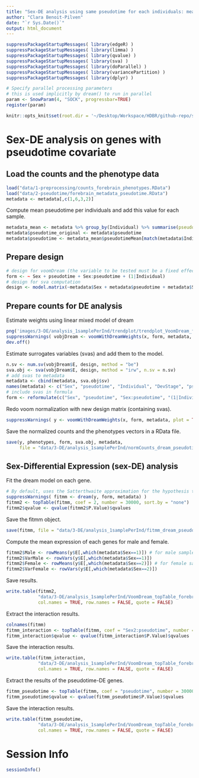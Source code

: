 ```yaml
---
title: "Sex-DE analysis using same pseudotime for each individuals: mean pseudotime"
author: "Clara Benoit-Pilven"
date: "`r Sys.Date()`"
output: html_document
---
```


```r
suppressPackageStartupMessages( library(edgeR) )
suppressPackageStartupMessages( library(limma) )
suppressPackageStartupMessages( library(qvalue) )
suppressPackageStartupMessages( library(sva) )
suppressPackageStartupMessages( library(doParallel) )
suppressPackageStartupMessages( library(variancePartition) )
suppressPackageStartupMessages( library(dplyr) )
```

```r
# Specify parallel processing parameters
# this is used implicitly by dream() to run in parallel
param <- SnowParam(4, "SOCK", progressbar=TRUE)
register(param)
```

```r
knitr::opts_knit$set(root.dir = '~/Desktop/Workspace/HDBR/github-repo/sexDE_prenatal_brain/')
```

# Sex-DE analysis on genes with pseudotime covariate

## Load the counts and the phenotype data

```r
load("data/1-preprocessing/counts_forebrain_phenotypes.RData")
load("data/2-pseudotime/forebrain_metadata_pseudotime.RData")
metadata <- metadata[,c(1,6,3,2)]
```

Compute mean pseudotime per individuals and add this value for each sample.

```r
metadata_mean <- metadata %>% group_by(Individual) %>% summarise(pseudotimeMean = mean(pseudotime))
metadata$pseudotime_original <- metadata$pseudotime
metadata$pseudotime <- metadata_mean$pseudotimeMean[match(metadata$Individual, metadata_mean$Individual)]
```



## Prepare design

```r
# design for voomDream (the variable to be tested must be a fixed effect)
form <- ~ Sex + pseudotime + Sex:pseudotime + (1|Individual)
# design for sva computation
design <- model.matrix(~metadata$Sex + metadata$pseudotime + metadata$Sex:metadata$pseudotime)
```

## Prepare counts for DE analysis

Estimate weights using linear mixed model of dream

```r
png('images/3-DE/analysis_1samplePerInd/trendplot/trendplot_VoomDream_forebrain_pseudotimeMean_ind_interaction.png')
suppressWarnings( vobjDream <- voomWithDreamWeights(x, form, metadata, plot = TRUE) )
dev.off()
```

Estimate surrogates variables (svas) and add them to the model.

```r
n.sv <- num.sv(vobjDream$E, design, method = "be")
sva.obj <- sva(vobjDream$E, design, method = "irw", n.sv = n.sv)
# add svas to metadata
metadata <- cbind(metadata, sva.obj$sv)
names(metadata) <- c("Sex", "pseudotime", "Individual", "DevStage", "pseudotime_original", paste0("X", 1:n.sv))
# include svas in formula
form <- reformulate(c("Sex", "pseudotime", "Sex:pseudotime", "(1|Individual)", paste0("X", 1:n.sv)))
```

Redo voom normalization with new design matrix (containing svas).

```r
suppressWarnings( y <- voomWithDreamWeights(x, form, metadata, plot = TRUE) )
```

Save the normalized counts and the phenotypes vectors in a RData file.

```r
save(y, phenotypes, form, sva.obj, metadata,
     file = "data/3-DE/analysis_1samplePerInd/normCounts_dream_pseudotimeMean_sva_ind_interaction_phenotypes.RData")
```


## Sex-Differential Expression (sex-DE) analysis

Fit the dream model on each gene.

```r
# By default, uses the Satterthwaite approximation for the hypothesis test
suppressWarnings( fitmm <- dream(y, form, metadata) )
fitmm2 <- topTable(fitmm, coef = 2, number = 30000, sort.by = "none") 
fitmm2$qvalue <- qvalue(fitmm2$P.Value)$qvalues
```

Save the fitmm object.
```r
save(fitmm, file = "data/3-DE/analysis_1samplePerInd/fitmm_dream_pseudotimeMean_sva_ind_interaction_phenotypes.RData")
```

Compute the mean expression of each genes for male and female.

```r
fitmm2$Male <- rowMeans(y$E[,which(metadata$Sex==1)]) # for male samples
fitmm2$VarMale <- rowVars(y$E[,which(metadata$Sex==1)])
fitmm2$Female <- rowMeans(y$E[,which(metadata$Sex==2)]) # for female samples
fitmm2$VarFemale <- rowVars(y$E[,which(metadata$Sex==2)])
```

Save results.

```r
write.table(fitmm2, 
            "data/3-DE/analysis_1samplePerInd/VoomDream_topTable_forebrain_pseudotimeMean_sva_ind_interaction.txt", 
            col.names = TRUE, row.names = FALSE, quote = FALSE)
```

Extract the interaction results.

```r
colnames(fitmm)
fitmm_interaction <- topTable(fitmm, coef = "Sex2:pseudotime", number = 30000, sort.by = "none") 
fitmm_interaction$qvalue <- qvalue(fitmm_interaction$P.Value)$qvalues
```

Save the interaction results.

```r
write.table(fitmm_interaction, 
            "data/3-DE/analysis_1samplePerInd/VoomDream_topTable_forebrain_pseudotimeMean_sva_ind_interaction_term.txt", 
            col.names = TRUE, row.names = FALSE, quote = FALSE)
```

Extract the results of the pseudotime-DE genes.

```r
fitmm_pseudotime <- topTable(fitmm, coef = "pseudotime", number = 30000, sort.by = "none") 
fitmm_pseudotime$qvalue <- qvalue(fitmm_pseudotime$P.Value)$qvalues
```

Save the interaction results.

```r
write.table(fitmm_pseudotime, 
            "data/3-DE/analysis_1samplePerInd/VoomDream_topTable_forebrain_pseudotimeMean_sva_ind_interaction_pseudotime.txt", 
            col.names = TRUE, row.names = FALSE, quote = FALSE)
```

# Session Info

```r
sessionInfo()
```
